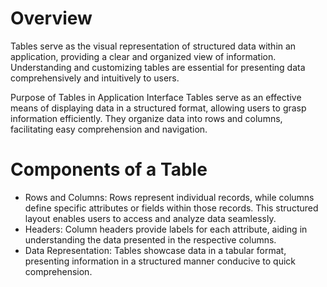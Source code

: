 # Overview

Tables serve as the visual representation of structured data within an application, providing a clear and organized view of information. Understanding and customizing tables are essential for presenting data comprehensively and intuitively to users.

Purpose of Tables in Application Interface
Tables serve as an effective means of displaying data in a structured format, allowing users to grasp information efficiently. They organize data into rows and columns, facilitating easy comprehension and navigation.

# Components of a Table

- Rows and Columns: Rows represent individual records, while columns define specific attributes or fields within those records. This structured layout enables users to access and analyze data seamlessly.
- Headers: Column headers provide labels for each attribute, aiding in understanding the data presented in the respective columns.
- Data Representation: Tables showcase data in a tabular format, presenting information in a structured manner conducive to quick comprehension.

